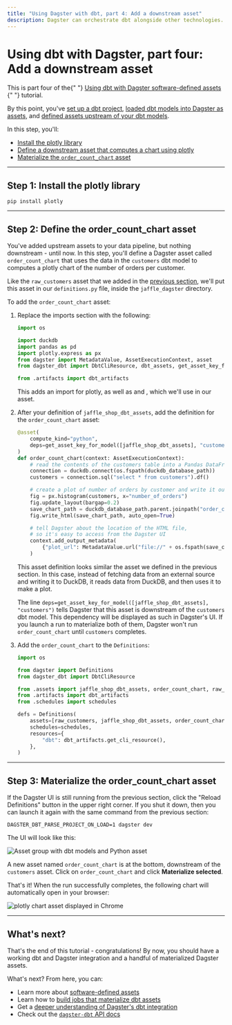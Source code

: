 ```yaml
---
title: "Using Dagster with dbt, part 4: Add a downstream asset"
description: Dagster can orchestrate dbt alongside other technologies.
---
```


# Using dbt with Dagster, part four: Add a downstream asset

<Note>
  This is part four of the{" "}
  <a href="/integrations/dbt/using-dbt-with-dagster">
    Using dbt with Dagster software-defined assets
  </a>{" "}
  tutorial.
</Note>

By this point, you've [set up a dbt project](/integrations/dbt/using-dbt-with-dagster/set-up-dbt-project), [loaded dbt models into Dagster as assets](/integrations/dbt/using-dbt-with-dagster/load-dbt-models), and [defined assets upstream of your dbt models](/integrations/dbt/using-dbt-with-dagster/upstream-assets).

In this step, you'll:

- [Install the plotly library](#step-1-install-the-plotly-library)
- [Define a downstream asset that computes a chart using plotly](#step-2-define-the-order_count_chart-asset)
- [Materialize the `order_count_chart` asset](#step-3-materialize-the-order_count_chart-asset)

---

## Step 1: Install the plotly library

```shell
pip install plotly
```

---

## Step 2: Define the order_count_chart asset

You've added upstream assets to your data pipeline, but nothing downstream - until now. In this step, you'll define a Dagster asset called `order_count_chart` that uses the data in the `customers` dbt model to computes a plotly chart of the number of orders per customer.

Like the `raw_customers` asset that we added in the [previous section](/integrations/dbt/using-dbt-with-dagster/upstream-assets#step-2-define-an-upstream-dagster-asset), we'll put this asset in our `definitions.py` file, inside the `jaffle_dagster` directory.

To add the `order_count_chart` asset:

1. Replace the imports section with the following:

   ```python file=integrations/dbt/tutorial/downstream_assets/assets.py startafter=start_imports endbefore=end_imports
   import os

   import duckdb
   import pandas as pd
   import plotly.express as px
   from dagster import MetadataValue, AssetExecutionContext, asset
   from dagster_dbt import DbtCliResource, dbt_assets, get_asset_key_for_model

   from .artifacts import dbt_artifacts
   ```

   This adds an import for plotly, as well as <PyObject module="dagster_dbt" object="get_asset_key_for_model" /> and <PyObject module="dagster" object="MetadataValue" />, which we'll use in our asset.

2. After your definition of `jaffle_shop_dbt_assets`, add the definition for the `order_count_chart` asset:

   ```python file=integrations/dbt/tutorial/downstream_assets/assets.py startafter=start_downstream_asset endbefore=end_downstream_asset
   @asset(
       compute_kind="python",
       deps=get_asset_key_for_model([jaffle_shop_dbt_assets], "customers"),
   )
   def order_count_chart(context: AssetExecutionContext):
       # read the contents of the customers table into a Pandas DataFrame
       connection = duckdb.connect(os.fspath(duckdb_database_path))
       customers = connection.sql("select * from customers").df()

       # create a plot of number of orders by customer and write it out to an HTML file
       fig = px.histogram(customers, x="number_of_orders")
       fig.update_layout(bargap=0.2)
       save_chart_path = duckdb_database_path.parent.joinpath("order_count_chart.html")
       fig.write_html(save_chart_path, auto_open=True)

       # tell Dagster about the location of the HTML file,
       # so it's easy to access from the Dagster UI
       context.add_output_metadata(
           {"plot_url": MetadataValue.url("file://" + os.fspath(save_chart_path))}
       )
   ```

   This asset definition looks similar the asset we defined in the previous section. In this case, instead of fetching data from an external source and writing it to DuckDB, it reads data from DuckDB, and then uses it to make a plot.

   The line `deps=get_asset_key_for_model([jaffle_shop_dbt_assets], "customers")` tells Dagster that this asset is downstream of the `customers` dbt model. This dependency will be displayed as such in Dagster's UI. If you launch a run to materialize both of them, Dagster won't run `order_count_chart` until `customers` completes.

3. Add the `order_count_chart` to the `Definitions`:

   ```python file=integrations/dbt/tutorial/downstream_assets/definitions.py startafter=start_defs endbefore=end_defs
   import os

   from dagster import Definitions
   from dagster_dbt import DbtCliResource

   from .assets import jaffle_shop_dbt_assets, order_count_chart, raw_customers
   from .artifacts import dbt_artifacts
   from .schedules import schedules

   defs = Definitions(
       assets=[raw_customers, jaffle_shop_dbt_assets, order_count_chart],
       schedules=schedules,
       resources={
           "dbt": dbt_artifacts.get_cli_resource(),
       },
   )
   ```

---

## Step 3: Materialize the order_count_chart asset

If the Dagster UI is still running from the previous section, click the "Reload Definitions" button in the upper right corner. If you shut it down, then you can launch it again with the same command from the previous section:

```shell
DAGSTER_DBT_PARSE_PROJECT_ON_LOAD=1 dagster dev
```

The UI will look like this:

<!--
![Asset group with dbt models and Python asset](/images/integrations/dbt/using-dbt-with-dagster/downstream-assets/asset-graph.png)
-->

<Image
alt="Asset group with dbt models and Python asset"
src="/images/integrations/dbt/using-dbt-with-dagster/downstream-assets/asset-graph.png"
width={2688}
height={1680}
/>

A new asset named `order_count_chart` is at the bottom, downstream of the `customers` asset. Click on `order_count_chart` and click **Materialize selected**.

That's it! When the run successfully completes, the following chart will automatically open in your browser:

<!--
![plotly chart asset displayed in Chrome](/images/integrations/dbt/using-dbt-with-dagster/downstream-assets/order-count-chart.png)
-->

<Image
alt="plotly chart asset displayed in Chrome"
src="/images/integrations/dbt/using-dbt-with-dagster/downstream-assets/order-count-chart.png"
width={2688}
height={1680}
/>

---

## What's next?

That's the end of this tutorial - congratulations! By now, you should have a working dbt and Dagster integration and a handful of materialized Dagster assets.

What's next? From here, you can:

- Learn more about [software-defined assets](/concepts/assets/software-defined-assets)
- Learn how to [build jobs that materialize dbt assets](/integrations/dbt/reference#scheduling-dbt-jobs)
- Get a [deeper understanding of Dagster's dbt integration](/integrations/dbt/reference)
- Check out the [`dagster-dbt` API docs](/\_apidocs/libraries/dagster-dbt)
